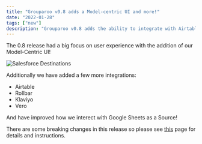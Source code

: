 ```yaml
---
title: "Grouparoo v0.8 adds a Model-centric UI and more!"
date: "2022-01-28"
tags: ["new"]
description: "Grouparoo v0.8 adds the ability to integrate with Airtable, Rollbar, Klaviyo, and Vero!"
---
```


The 0.8 release had a big focus on user experience with the addition of our Model-Centric UI!

<Image
  alt="Salesforce Destinations"
  src="v08-release/model-centric-ui.png"
  width={1000}
  height={424}
/>

Additionally we have added a few more integrations:

- Airtable
- Rollbar
- Klaviyo
- Vero

And have improved how we interect with Google Sheets as a Source!

There are some breaking changes in this release so please see [this](https://www.grouparoo.com/docs/support/upgrading-grouparoo/v07-v08#migration-notes-and-breaking-changes) page for details and instructions.
